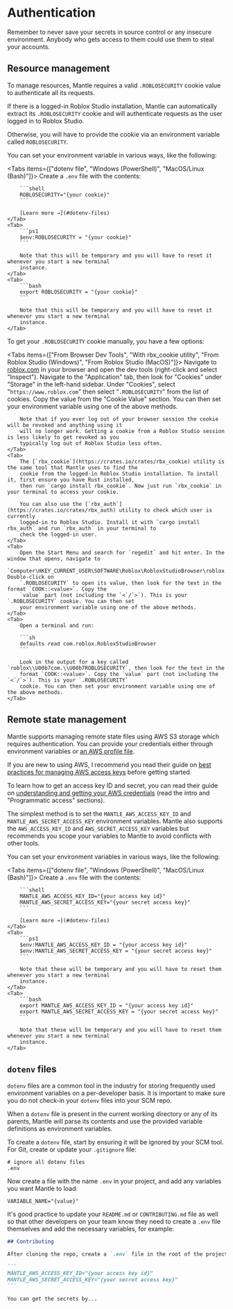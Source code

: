 
# Authentication

<Callout type="error">
  Remember to never save your secrets in source control or any insecure
  environment. Anybody who gets access to them could use them to steal your
  accounts.
</Callout>

## Resource management

To manage resources, Mantle requires a valid `.ROBLOSECURITY` cookie value to authenticate all its
requests.

If there is a logged-in Roblox Studio installation, Mantle can automatically
extract its `.ROBLOSECURITY` cookie and will authenticate requests as the user
logged in to Roblox Studio.

Otherwise, you will have to provide the cookie via an environment variable called `ROBLOSECURITY`.

You can set your environment variable in various ways, like the following:

<Tabs items={["dotenv file", "Windows (PowerShell)", "MacOS/Linux (Bash)"]}>
    <Tab>
        Create a `.env` file with the contents:

        ```shell
        ROBLOSECURITY="{your cookie}"
        ```

        [Learn more →](#dotenv-files)
    </Tab>
    <Tab>
        ```ps1
        $env:ROBLOSECURITY = "{your cookie}"
        ```

        Note that this will be temporary and you will have to reset it whenever you start a new terminal
        instance.
    </Tab>
    <Tab>
        ```bash
        export ROBLOSECURITY = "{your cookie}"
        ```

        Note that this will be temporary and you will have to reset it whenever you start a new terminal
        instance.
    </Tab>

</Tabs>

To get your `.ROBLOSECURITY` cookie manually, you have a few options:

<Tabs items={["From Browser Dev Tools", "With rbx_cookie utility", "From Roblox Studio (Windows)", "From Roblox Studio (MacOS)"]}>
    <Tab>
        Navigate to [roblox.com](https://www.roblox.com) in your browser and open the dev tools (right-click
        and select "Inspect"). Navigate to the "Application" tab, then look for "Cookies" under "Storage" in
        the left-hand sidebar. Under "Cookies", select "`https://www.roblox.com`" then select
        "`.ROBLOSECURITY`" from the list of cookies. Copy the value from the "Cookie Value" section. You can
        then set your environment variable using one of the above methods.

        Note that if you ever log out of your browser session the cookie will be revoked and anything using it
        will no longer work. Getting a cookie from a Roblox Studio session is less likely to get revoked as you
        typically log out of Roblox Studio less often.
    </Tab>
    <Tab>
        The [`rbx_cookie`](https://crates.io/crates/rbx_cookie) utility is the same tool that Mantle uses to find the
        cookie from the logged-in Roblox Studio installation. To install it, first ensure you have Rust installed,
        then run `cargo install rbx_cookie`. Now just run `rbx_cookie` in your terminal to access your cookie.

        You can also use the [`rbx_auth`](https://crates.io/crates/rbx_auth) utility to check which user is currently
        logged-in to Roblox Studio. Install it with `cargo install rbx_auth` and run `rbx_auth` in your terminal to
        check the logged-in user.
    </Tab>
    <Tab>
        Open the Start Menu and search for `regedit` and hit enter. In the window that opens, navigate to
        `Computer\HKEY_CURRENT_USER\SOFTWARE\Roblox\RobloxStudioBrowser\roblox.com\`. Double-click on
        `.ROBLOSECURITY` to open its value, then look for the text in the format `COOK::<value>`. Copy the
        `value` part (not including the `<`/`>`). This is your `.ROBLOSECURITY` cookie. You can then set
        your environment variable using one of the above methods.
    </Tab>
    <Tab>
        Open a terminal and run:

        ```sh
        defaults read com.roblox.RobloxStudioBrowser
        ```

        Look in the output for a key called `roblox\\U00b7com.\\U00b7ROBLOSECURITY`, then look for the text in the
        format `COOK::<value>`. Copy the `value` part (not including the `<`/`>`). This is your `.ROBLOSECURITY`
        cookie. You can then set your environment variable using one of the above methods.
    </Tab>

</Tabs>

## Remote state management

Mantle supports managing remote state files using AWS S3 storage which requires authentication. You can
provide your credentials either through environment variables or [an AWS profile
file](https://docs.aws.amazon.com/cli/latest/userguide/cli-configure-profiles.html#cli-configure-profiles-create).

If you are new to using AWS, I recommend you read their guide on [best practices for managing AWS
access keys](https://docs.aws.amazon.com/general/latest/gr/aws-access-keys-best-practices.html)
before getting started.

To learn how to get an access key ID and secret, you can read their guide on [understanding and
getting your AWS credentials](https://docs.aws.amazon.com/general/latest/gr/aws-sec-cred-types.html)
(read the intro and "Programmatic access" sections).

The simplest method is to set the `MANTLE_AWS_ACCESS_KEY_ID` and `MANTLE_AWS_SECRET_ACCESS_KEY` environment
variables. Mantle also supports the `AWS_ACCESS_KEY_ID` and `AWS_SECRET_ACCESS_KEY` variables but recommends
you scope your variables to Mantle to avoid conflicts with other tools.

You can set your environment variables in various ways, like the following:

<Tabs items={["dotenv file", "Windows (PowerShell)", "MacOS/Linux (Bash)"]}>
    <Tab>
        Create a `.env` file with the contents:

        ```shell
        MANTLE_AWS_ACCESS_KEY_ID="{your access key id}"
        MANTLE_AWS_SECRET_ACCESS_KEY="{your secret access key}"
        ```

        [Learn more →](#dotenv-files)
    </Tab>
    <Tab>
        ```ps1
        $env:MANTLE_AWS_ACCESS_KEY_ID = "{your access key id}"
        $env:MANTLE_AWS_SECRET_ACCESS_KEY = "{your secret access key}"
        ```

        Note that these will be temporary and you will have to reset them whenever you start a new terminal
        instance.
    </Tab>
    <Tab>
        ```bash
        export MANTLE_AWS_ACCESS_KEY_ID = "{your access key id}"
        export MANTLE_AWS_SECRET_ACCESS_KEY = "{your secret access key}"
        ```

        Note that these will be temporary and you will have to reset them whenever you start a new terminal
        instance.
    </Tab>

</Tabs>

## `dotenv` files

`dotenv` files are a common tool in the industry for storing frequently used environment variables on a
per-developer basis. It is important to make sure you do not check-in your `dotenv` files into your SCM repo.

When a `dotenv` file is present in the current working directory or any of its parents, Mantle will parse its
contents and use the provided variable definitions as environment variables.

To create a `dotenv` file, start by ensuring it will be ignored by your SCM tool. For Git, create or update
your `.gitignore` file:

```shell filename=".gitignore"
# ignore all dotenv files
.env
```

Now create a file with the name `.env` in your project, and add any variables you want Mantle to load:

```shell filename=".env"
VARIABLE_NAME="{value}"
```

It's good practice to update your `README.md` or `CONTRIBUTING.md` file as well so that other developers on
your team know they need to create a `.env` file themselves and add the necessary variables, for example:

````md filename="README.md"
## Contributing

After cloning the repo, create a `.env` file in the root of the project, and add the following variables:

```
MANTLE_AWS_ACCESS_KEY_ID="{your access key id}"
MANTLE_AWS_SECRET_ACCESS_KEY="{your secret access key}"
```

You can get the secrets by...
````
